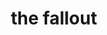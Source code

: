 ---
layout: '@layouts/ProjectDetails.astro'
title: the fallout
slug: the-fallout
description:

# Status
type: open-source
status: upcoming
releaseDate:
artwork:
# order:

# Project
project: single
artist:
featured: []
team: [ghstng]

# Progress
progress:
  songwriting:
    lyrics: [ghstng]
    melody: [ghstng]
  vocals:
    lead: []
    background: []
  production: 
    producer: []
  engineering:
    mix: []
    master: []
  design: 
    artwork: []

# Audio
# -------------------
# songs:
#   - name:
#     artist:
#     file:
#     date:

# Files
# -------------------
# filesProjectUrl: 
# files:
#   - name:
#     url:
#     date:
#     type:

# Release
spotifyUri:
spotify:
appleMusic:
youtubeMusic:
stems:
stemTags: []
---